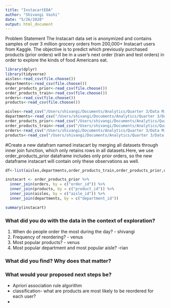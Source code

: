 ```yaml
---
title: "InstacartEDA"
author: "Shivangi Vashi"
date: "5/26/2020"
output: html_document
---
```


Problem Statement
The Instacart data set is anonymized and contains samples of over 3 million grocery orders from 200,000+ Instacart users from Kaggle. The objective is to predict which previously purchased products (prior orders) will be in a user's next order (train and test orders) in order to explore the kinds of food Americans eat.

```r
library(dplyr)
library(tidyverse)
aisles<-read_csv(file.choose())
departments<-read_csv(file.choose())
order_products_prior<-read_csv(file.choose())
order_products_train<-read_csv(file.choose())
orders<-read_csv(file.choose())
products<-read_csv(file.choose())

aisles<-read_csv("/Users/shivangi/Documents/Analytics/Quarter 3/Data Mining/instacart-market-basket-analysis/aisles.csv")
departments<-read_csv("/Users/shivangi/Documents/Analytics/Quarter 3/Data Mining/instacart-market-basket-analysis/departments.csv")
order_products_prior<-read_csv("/Users/shivangi/Documents/Analytics/Quarter 3/Data Mining/instacart-market-basket-analysis/order_products__prior.csv")
order_products_train<-read_csv("/Users/shivangi/Documents/Analytics/Quarter 3/Data Mining/instacart-market-basket-analysis/order_products__train.csv")
orders<-read_csv("/Users/shivangi/Documents/Analytics/Quarter 3/Data Mining/instacart-market-basket-analysis/orders.csv")
products<-read_csv("/Users/shivangi/Documents/Analytics/Quarter 3/Data Mining/instacart-market-basket-analysis/products.csv")

```



#Create a new datafram named instacart by merging all datasets through inner join function, which only retains rows in all datasets.Here, we use order_products_prior dataframe includes only prior orders, so the new dataframe instacart will contain only these observations as well. 
```r
df<-list(aisles,departments,order_products_train,order_products_prior,orders,products)

instacart <- order_products_prior %>%
  inner_join(orders, by = c("order_id")) %>%
  inner_join(products, by = c("product_id")) %>%
  inner_join(aisles, by = c("aisle_id")) %>%
  inner_join(departments, by = c("department_id"))

summary(instacart)

```

### What did you do with the data in the context of exploration?

1. When do people order the most during the day? - shivangi
2. Frequency of reordering? - venus
3. Most popular products? - venus
4. Most popular department and most popular aisle? -rian

### What did you find? Why does that matter? 

### What would your proposed next steps be? 
- Apriori association rule algorithm
- classification- what are products are most likely to be reordered for each user?
- 


```r


```

## 

```r

```

